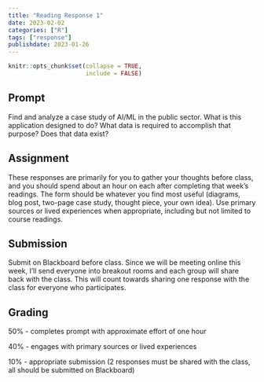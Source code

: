 ```yaml
---
title: "Reading Response 1"
date: 2023-02-02
categories: ["R"]
tags: ["response"]
publishdate: 2023-01-26
---
```


```r
knitr::opts_chunk$set(collapse = TRUE,
                      include = FALSE)
```

## Prompt

Find and analyze a case study of AI/ML in the public sector. 
What is this application designed to do? 
What data is required to accomplish that purpose? 
Does that data exist?

## Assignment

These responses are primarily for you to gather your thoughts before class, and you should spend about an hour on each after completing that week’s readings. 
The form should be whatever you find most useful (diagrams, blog post, two-page case study, thought piece, your own idea). 
Use primary sources or lived experiences when appropriate, including but not limited to course readings. 

## Submission

Submit on Blackboard before class. Since we will be meeting online this week, I'll send everyone into breakout rooms and each group will share back with the class. This will count towards sharing one response with the class for everyone who participates.

## Grading

50% - completes prompt with approximate effort of one hour

40% - engages with primary sources or lived experiences

10% - appropriate submission (2 responses must be shared with the class, all should be submitted on Blackboard)
